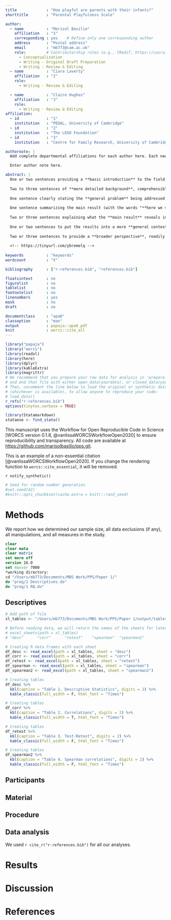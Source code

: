 ```yaml
---
title             : "How playful are parents with their infants?"
shorttitle        : "Parental Playfulness Scale"

author: 
  - name          : "Marisol Basilio"
    affiliation   : "1"
    corresponding : yes    # Define only one corresponding author
    address       : "Postal address"
    email         : "mb773@cam.ac.uk"
    role:         # Contributorship roles (e.g., CRediT, https://casrai.org/credit/)
      - Conceptualization
      - Writing - Original Draft Preparation
      - Writing - Review & Editing
  - name          : "Ciara Laverty"
    affiliation   : "2"
    role:
      - Writing - Review & Editing

  - name          : "Claire Hughes"
    affiliation   : "3"
    role:
      - Writing - Review & Editing
affiliation:
  - id            : "1"
    institution   : "PEDAL, University of Cambridge"
  - id            : "2"
    institution   : "The LEGO Foundation"
  - id            : "3"
    institution   : "Centre for Family Research, University of Cambridge"

authornote: |
  Add complete departmental affiliations for each author here. Each new line herein must be indented, like this line.

  Enter author note here.

abstract: |
  One or two sentences providing a **basic introduction** to the field,  comprehensible to a scientist in any discipline.
  
  Two to three sentences of **more detailed background**, comprehensible  to scientists in related disciplines.
  
  One sentence clearly stating the **general problem** being addressed by  this particular study.
  
  One sentence summarizing the main result (with the words "**here we show**" or their equivalent).
  
  Two or three sentences explaining what the **main result** reveals in direct comparison to what was thought to be the case previously, or how the  main result adds to previous knowledge.
  
  One or two sentences to put the results into a more **general context**.
  
  Two or three sentences to provide a **broader perspective**, readily comprehensible to a scientist in any discipline.
  
  <!-- https://tinyurl.com/ybremelq -->
  
keywords          : "keywords"
wordcount         : "X"

bibliography      : ["r-references.bib", "references.bib"]

floatsintext      : no
figurelist        : no
tablelist         : no
footnotelist      : no
linenumbers       : yes
mask              : no
draft             : no

documentclass     : "apa6"
classoption       : "man"
output            : papaja::apa6_pdf
knit              : worcs::cite_all
---
```


```r
library("papaja")
library("worcs")
library(readxl)
library(here)
library(dplyr)
library(kableExtra)
library(magrittr)
# We recommend that you prepare your raw data for analysis in 'prepare_data.R',
# and end that file with either open_data(yourdata), or closed_data(yourdata).
# Then, uncomment the line below to load the original or synthetic data
# (whichever is available), to allow anyone to reproduce your code:
# load_data()
r_refs("r-references.bib")
options(tinytex.verbose = TRUE)
```

```r
library(Statamarkdown)
stataexe <- find_stata()
```


This manuscript uses the Workflow for Open Reproducible Code in Science [WORCS version 0.1.8, @vanlissaWORCSWorkflowOpen2020] to ensure reproducibility and transparency. All code <!--and data--> are available at <https://github.com/marisolbasilio/pps.git>.

This is an example of a non-essential citation [@vanlissaWORCSWorkflowOpen2020]. If you change the rendering function to `worcs::cite_essential`, it will be removed.

<!--The function below inserts a notification if the manuscript is knit using synthetic data. Make sure to insert it after load_data().-->
`r notify_synthetic()`

```r
# Seed for random number generation
#set.seed(42)
#knitr::opts_chunk$set(cache.extra = knitr::rand_seed)
```

# Methods
We report how we determined our sample size, all data exclusions (if any), all manipulations, and all measures in the study. <!-- 21-word solution (Simmons, Nelson & Simonsohn, 2012; retrieved from http://ssrn.com/abstract=2160588) -->

```stata
clear
clear mata
clear matrix
set more off
version 16.0
set maxvar 7000
*working directory:
cd "/Users/mb773/Documents/MBS Work/PPS/Paper 1/"
do "prog/1 Descriptives.do"
do "prog/1 RQ.do"
```

## Descriptives
```r
# Add path of file 
xl_tables <- "/Users/mb773/Documents/MBS Work/PPS/Paper 1/output/tables.xlsx"

# Before reading data, we will return the names of the sheets for later use:
# excel_sheets(path = xl_tables)
# "desc"      "corr"      "retest"    "spearman"  "spearman2"

# Creating R data frames with each sheet
df_desc <- read_excel(path = xl_tables, sheet = "desc")
df_corr <- read_excel(path = xl_tables, sheet = "corr")
df_retest <- read_excel(path = xl_tables, sheet = "retest")
df_spearman <- read_excel(path = xl_tables, sheet = "spearman")
df_spearman2 <- read_excel(path = xl_tables, sheet = "spearman2")

# Creating tables
df_desc %>%
  kbl(caption = "Table 1. Descriptive Statistics", digits = 2) %>%
  kable_classic(full_width = F, html_font = "Times")
```

```r
# Creating tables
df_corr %>%
  kbl(caption = "Table 2. Correlations", digits = 2) %>%
  kable_classic(full_width = T, html_font = "Times")
```



```r
# Creating tables
df_retest %>%
  kbl(caption = "Table 3. Test-Retest", digits = 2) %>%
  kable_classic(full_width = F, html_font = "Times")
```



```r
# Creating tables
df_spearman2 %>%
  kbl(caption = "Table 4. Spearman correlations", digits = 2) %>%
  kable_classic(full_width = F, html_font = "Times")
```



## Participants

## Material

## Procedure

## Data analysis
We used `r cite_r("r-references.bib")` for all our analyses.

# Results

# Discussion


\newpage

# References

\begingroup
\setlength{\parindent}{-0.5in}
\setlength{\leftskip}{0.5in}

<div id="refs" custom-style="Bibliography"></div>
\endgroup
